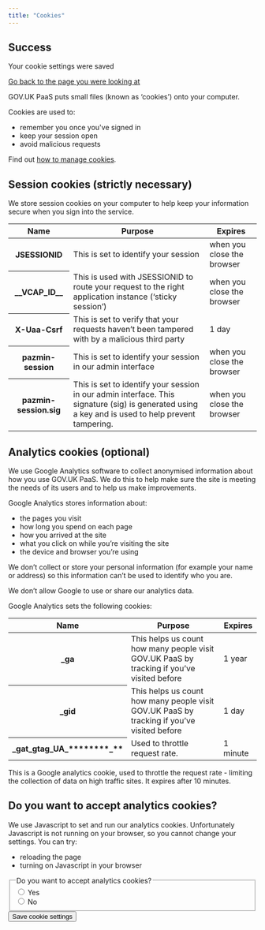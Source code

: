 ```yaml
---
title: "Cookies"
---
```


<div class="govuk-notification-banner govuk-notification-banner--success" data-cookie-confirmation="true" role="alert" aria-labelledby="govuk-notification-banner-title" data-module="govuk-notification-banner">
  <div class="govuk-notification-banner__header">
    <h2 class="govuk-notification-banner__title" id="govuk-notification-banner-title">
      Success
    </h2>
  </div>
  <div class="govuk-notification-banner__content">
    <p class="govuk-notification-banner__heading">
      Your cookie settings were saved
    </p>
    <p class="govuk-body">
      <a class="govuk_link previous-page govuk-!-margin-top-1" href="#">
      Go back to the page you were looking at
    </a>
    </p>
  </div>
</div>

GOV.UK PaaS puts small files (known as ‘cookies’) onto your computer.

Cookies are used to:

*   remember you once you've signed in
*   keep your session open
*   avoid malicious requests

Find out [how to manage cookies](https://ico.org.uk/for-the-public/online/cookies/).

## Session cookies (strictly necessary)

We store session cookies on your computer to help keep your information secure when you sign into the service.

<table className="govuk-table">
  <thead className="govuk-table__head">
    <tr className="govuk-table__row">
      <th scope="col" className="govuk-table__header">Name</th>
      <th scope="col" className="govuk-table__header">Purpose</th>
      <th scope="col" className="govuk-table__header">Expires</th>
    </tr>
  </thead>
  <tbody className="govuk-table">
    <tr className="govuk-table__row">
      <th scope="row" className="govuk-table__header">JSESSIONID</th>
      <td className="govuk-table__cell">This is set to identify your session</td>
      <td className="govuk-table__cell">when you close the browser</td>
    </tr>
    <tr className="govuk-table__row">
      <th scope="row" className="govuk-table__header">__VCAP_ID__</th>
      <td className="govuk-table__cell">This is used with JSESSIONID to route your request to the right application instance (‘sticky session’)</td>
      <td className="govuk-table__cell">when you close the browser</td>
    </tr>
    <tr className="govuk-table__row">
      <th scope="row" className="govuk-table__header">X-Uaa-Csrf</th>
      <td className="govuk-table__cell">This is set to verify that your requests haven’t been tampered with by a malicious third party</td>
      <td className="govuk-table__cell">1 day</td>
    </tr>
    <tr className="govuk-table__row">
      <th scope="row" className="govuk-table__header">pazmin-session</th>
      <td className="govuk-table__cell">This is set to identify your session in our admin interface</td>
      <td className="govuk-table__cell">when you close the browser</td>
    </tr>
    <tr className="govuk-table__row">
      <th scope="row" className="govuk-table__header">pazmin-session.sig</th>
      <td className="govuk-table__cell">This is set to identify your session in our admin interface. This signature (sig) is generated using a key and is used to help prevent tampering.</td>
      <td className="govuk-table__cell">when you close the browser</td>
    </tr>
  </tbody>
</table>

## Analytics cookies (optional)

We use Google Analytics software to collect anonymised information about how you use GOV.UK PaaS. We do this to help make sure the site is meeting the needs of its users and to help us make improvements.

Google Analytics stores information about:

- the pages you visit
- how long you spend on each page
- how you arrived at the site
- what you click on while you’re visiting the site
- the device and browser you’re using

We don’t collect or store your personal information (for example your name or address) so this information can’t be used to identify who you are.

We don’t allow Google to use or share our analytics data.

Google Analytics sets the following cookies:

<table className="govuk-table">
  <thead className="govuk-table__head">
    <tr className="govuk-table__row">
      <th scope="col" className="govuk-table__header">Name</th>
      <th scope="col" className="govuk-table__header">Purpose</th>
      <th scope="col" className="govuk-table__header">Expires</th>
    </tr>
  </thead>
  <tbody className="govuk-table">
    <tr className="govuk-table__row">
      <th scope="row" className="govuk-table__header">_ga</th>	
      <td className="govuk-table__cell">This helps us count how many people visit GOV.UK PaaS by tracking if you’ve visited before</td>	
      <td className="govuk-table__cell">1 year</td>	
    </tr>	
    <tr>	
      <th scope="row" className="govuk-table__header">_gid</th>	
      <td className="govuk-table__cell">This helps us count how many people visit GOV.UK PaaS by tracking if you’ve visited before</td>	
      <td className="govuk-table__cell">1 day</td>	
    </tr>
    <tr>	
      <th scope="row" className="govuk-table__header">_gat_gtag_UA_********_**</th>	
      <td className="govuk-table__cell">Used to throttle request rate. </td>	
      <td className="govuk-table__cell">1 minute</td>	
    </tr>
  </tbody>	
</table>

This is a Google analytics cookie, used to throttle the request rate - limiting the collection of data on high traffic sites. It expires after 10 minutes.

<div className="cookie-settings__no-js">
  <h2 className="govuk-heading-s govuk-!-margin-top-6">Do you want to accept analytics cookies?</h2>
  <p className="govuk-body">We use Javascript to set and run our analytics cookies. Unfortunately Javascript is not running on your browser, so you cannot change your settings. You can try:</p>
  <ul className="govuk-list govuk-list--bullet">
    <li>reloading the page</li>
    <li>turning on Javascript in your browser</li>
  </ul>
</div>

<div className="cookie-settings__form-wrapper">
  <form data-module="cookie-settings">
    <div className="govuk-form-group govuk-!-margin-top-6">
      <fieldset className="govuk-fieldset">
        <legend className="govuk-fieldset__legend govuk-fieldset__legend--s">
          Do you want to accept analytics cookies?
        </legend>
        <div className="govuk-radios govuk-radios--inline">
          <div className="govuk-radios__item">
            <input className="govuk-radios__input" id="cookies-analytics-yes" name="cookies-analytics" type="radio" value="on" />
            <label className="govuk-label govuk-radios__label" htmlFor="cookies-analytics-yes">
              Yes
            </label>
          </div>
          <div className="govuk-radios__item">
            <input className="govuk-radios__input" id="cookies-analytics-no" name="cookies-analytics" type="radio" value="off" />
            <label className="govuk-label govuk-radios__label" htmlFor="cookies-analytics-no">
              No
            </label>
          </div>
        </div>
      </fieldset>
    </div>
    <button className="govuk-button" type="submit">Save cookie settings</button>
  </form>
</div>